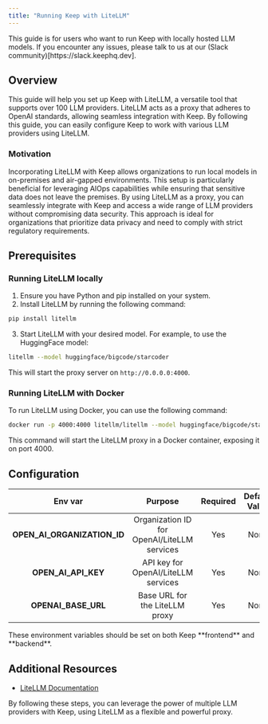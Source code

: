 ```yaml
---
title: "Running Keep with LiteLLM"
---
```


<Info>
  This guide is for users who want to run Keep with locally hosted LLM models.
  If you encounter any issues, please talk to us at our (Slack
  community)[https://slack.keephq.dev].
</Info>

## Overview

This guide will help you set up Keep with LiteLLM, a versatile tool that supports over 100 LLM providers. LiteLLM acts as a proxy that adheres to OpenAI standards, allowing seamless integration with Keep. By following this guide, you can easily configure Keep to work with various LLM providers using LiteLLM.

### Motivation

Incorporating LiteLLM with Keep allows organizations to run local models in on-premises and air-gapped environments. This setup is particularly beneficial for leveraging AIOps capabilities while ensuring that sensitive data does not leave the premises. By using LiteLLM as a proxy, you can seamlessly integrate with Keep and access a wide range of LLM providers without compromising data security. This approach is ideal for organizations that prioritize data privacy and need to comply with strict regulatory requirements.

## Prerequisites

### Running LiteLLM locally

1. Ensure you have Python and pip installed on your system.
2. Install LiteLLM by running the following command:

```bash
pip install litellm
```

3. Start LiteLLM with your desired model. For example, to use the HuggingFace model:

```bash
litellm --model huggingface/bigcode/starcoder
```

This will start the proxy server on `http://0.0.0.0:4000`.

### Running LiteLLM with Docker

To run LiteLLM using Docker, you can use the following command:

```bash
docker run -p 4000:4000 litellm/litellm --model huggingface/bigcode/starcoder
```

This command will start the LiteLLM proxy in a Docker container, exposing it on port 4000.

## Configuration

|           Env var           |                   Purpose                   | Required | Default Value |               Valid options               |
| :-------------------------: | :-----------------------------------------: | :------: | :-----------: | :---------------------------------------: |
| **OPEN_AI_ORGANIZATION_ID** | Organization ID for OpenAI/LiteLLM services |   Yes    |     None      |       Valid organization ID string        |
|     **OPEN_AI_API_KEY**     |     API key for OpenAI/LiteLLM services     |   Yes    |     None      |           Valid API key string            |
|     **OPENAI_BASE_URL**     |       Base URL for the LiteLLM proxy        |   Yes    |     None      | Valid URL (e.g., "http://localhost:4000") |

<Note>
  These environment variables should be set on both Keep **frontend** and
  **backend**.
</Note>

## Additional Resources

- [LiteLLM Documentation](https://docs.litellm.ai/)

By following these steps, you can leverage the power of multiple LLM providers with Keep, using LiteLLM as a flexible and powerful proxy.

